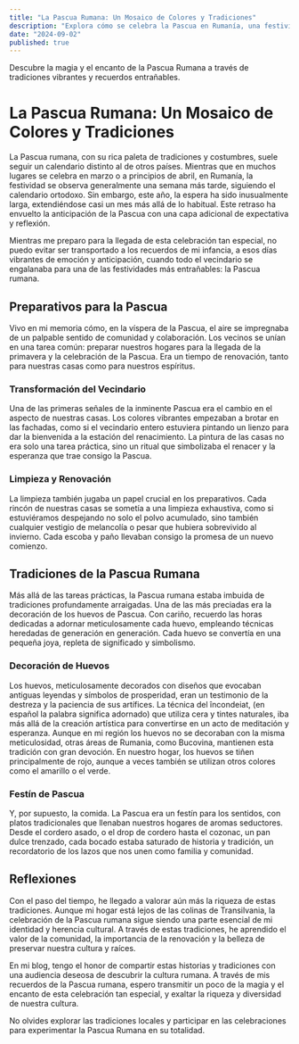 ```yaml
---
title: "La Pascua Rumana: Un Mosaico de Colores y Tradiciones"
description: "Explora cómo se celebra la Pascua en Rumanía, una festividad llena de historia, colores y tradiciones."
date: "2024-09-02"
published: true
---
```


<Callout type="info">Descubre la magia y el encanto de la Pascua Rumana a través de tradiciones vibrantes y recuerdos entrañables.</Callout>

# La Pascua Rumana: Un Mosaico de Colores y Tradiciones

La Pascua rumana, con su rica paleta de tradiciones y costumbres, suele seguir un calendario distinto al de otros países. Mientras que en muchos lugares se celebra en marzo o a principios de abril, en Rumanía, la festividad se observa generalmente una semana más tarde, siguiendo el calendario ortodoxo. Sin embargo, este año, la espera ha sido inusualmente larga, extendiéndose casi un mes más allá de lo habitual. Este retraso ha envuelto la anticipación de la Pascua con una capa adicional de expectativa y reflexión.

Mientras me preparo para la llegada de esta celebración tan especial, no puedo evitar ser transportado a los recuerdos de mi infancia, a esos días vibrantes de emoción y anticipación, cuando todo el vecindario se engalanaba para una de las festividades más entrañables: la Pascua rumana.

## Preparativos para la Pascua

Vivo en mi memoria cómo, en la víspera de la Pascua, el aire se impregnaba de un palpable sentido de comunidad y colaboración. Los vecinos se unían en una tarea común: preparar nuestros hogares para la llegada de la primavera y la celebración de la Pascua. Era un tiempo de renovación, tanto para nuestras casas como para nuestros espíritus.

### Transformación del Vecindario

Una de las primeras señales de la inminente Pascua era el cambio en el aspecto de nuestras casas. Los colores vibrantes empezaban a brotar en las fachadas, como si el vecindario entero estuviera pintando un lienzo para dar la bienvenida a la estación del renacimiento. La pintura de las casas no era solo una tarea práctica, sino un ritual que simbolizaba el renacer y la esperanza que trae consigo la Pascua.

### Limpieza y Renovación

La limpieza también jugaba un papel crucial en los preparativos. Cada rincón de nuestras casas se sometía a una limpieza exhaustiva, como si estuviéramos despejando no solo el polvo acumulado, sino también cualquier vestigio de melancolía o pesar que hubiera sobrevivido al invierno. Cada escoba y paño llevaban consigo la promesa de un nuevo comienzo.

## Tradiciones de la Pascua Rumana

Más allá de las tareas prácticas, la Pascua rumana estaba imbuida de tradiciones profundamente arraigadas. Una de las más preciadas era la decoración de los huevos de Pascua. Con cariño, recuerdo las horas dedicadas a adornar meticulosamente cada huevo, empleando técnicas heredadas de generación en generación. Cada huevo se convertía en una pequeña joya, repleta de significado y simbolismo.

### Decoración de Huevos

Los huevos, meticulosamente decorados con diseños que evocaban antiguas leyendas y símbolos de prosperidad, eran un testimonio de la destreza y la paciencia de sus artífices. La técnica del încondeiat, (en español la palabra significa adornado) que utiliza cera y tintes naturales, iba más allá de la creación artística para convertirse en un acto de meditación y esperanza. Aunque en mi región los huevos no se decoraban con la misma meticulosidad, otras áreas de Rumania, como Bucovina, mantienen esta tradición con gran devoción. En nuestro hogar, los huevos se tiñen principalmente de rojo, aunque a veces también se utilizan otros colores como el amarillo o el verde.

### Festín de Pascua

Y, por supuesto, la comida. La Pascua era un festín para los sentidos, con platos tradicionales que llenaban nuestros hogares de aromas seductores. Desde el cordero asado, o el drop de cordero hasta el cozonac, un pan dulce trenzado, cada bocado estaba saturado de historia y tradición, un recordatorio de los lazos que nos unen como familia y comunidad.

## Reflexiones

Con el paso del tiempo, he llegado a valorar aún más la riqueza de estas tradiciones. Aunque mi hogar está lejos de las colinas de Transilvania, la celebración de la Pascua rumana sigue siendo una parte esencial de mi identidad y herencia cultural. A través de estas tradiciones, he aprendido el valor de la comunidad, la importancia de la renovación y la belleza de preservar nuestra cultura y raíces.

En mi blog, tengo el honor de compartir estas historias y tradiciones con una audiencia deseosa de descubrir la cultura rumana. A través de mis recuerdos de la Pascua rumana, espero transmitir un poco de la magia y el encanto de esta celebración tan especial, y exaltar la riqueza y diversidad de nuestra cultura.

<Callout type="warning">No olvides explorar las tradiciones locales y participar en las celebraciones para experimentar la Pascua Rumana en su totalidad.</Callout>
